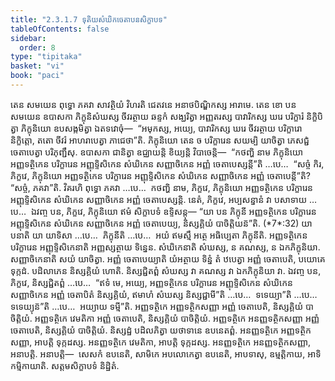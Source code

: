 ```yaml
---
title: "2.3.1.7 ទុតិយសំឃិកចេតាបនសិក្ខាបទ"
tableOfContents: false
sidebar:
  order: 8
type: "tipitaka"
basket: "vi"
book: "paci"
---
```



<DynamicBreadcrumb />

<Division number="763" book="paci">

<Paragraph number="2494" book="paci">
តេន សមយេន ពុទ្ធោ ភគវា សាវត្ថិយំ វិហរតិ ជេតវនេ អនាថបិណ្ឌិកស្ស អារាមេ. តេន ខោ បន សមយេន ឧបាសកា ភិក្ខុនិសំឃស្ស ចីវរត្ថាយ ឆន្ទកំ សង្ឃរិត្វា អញ្ញតរស្ស បាវារិកស្ស ឃរេ បរិក្ខារំ និក្ខិបិត្វា ភិក្ខុនិយោ ឧបសង្កមិត្វា ឯតទវោចុំ—  “អមុកស្ស, អយ្យេ, បាវារិកស្ស ឃរេ ចីវរត្ថាយ បរិក្ខារោ និក្ខិត្តោ, តតោ ចីវរំ អាហរាបេត្វា ភាជេថា”តិ. ភិក្ខុនិយោ តេន ច បរិក្ខារេន សយម្បិ យាចិត្វា ភេសជ្ជំ ចេតាបេត្វា បរិភុញ្ជឹសុ.
</Paragraph>

<Paragraph number="2495" book="paci">
ឧបាសកា ជានិត្វា ឧជ្ឈាយន្តិ ខិយ្យន្តិ វិបាចេន្តិ—  “កថញ្ហិ នាម ភិក្ខុនិយោ អញ្ញទត្ថិកេន បរិក្ខារេន អញ្ញុទ្ទិសិកេន សំឃិកេន សញ្ញាចិកេន អញ្ញំ ចេតាបេស្សន្តី”តិ …បេ…  “សច្ចំ កិរ, ភិក្ខវេ, ភិក្ខុនិយោ អញ្ញទត្ថិកេន បរិក្ខារេន អញ្ញុទ្ទិសិកេន សំឃិកេន សញ្ញាចិកេន អញ្ញំ ចេតាបេន្តី”តិ? “សច្ចំ, ភគវា”តិ. វិគរហិ ពុទ្ធោ ភគវា …បេ…  កថញ្ហិ នាម, ភិក្ខវេ, ភិក្ខុនិយោ អញ្ញទត្ថិកេន បរិក្ខារេន អញ្ញុទ្ទិសិកេន សំឃិកេន សញ្ញាចិកេន អញ្ញំ ចេតាបេស្សន្តិ. នេតំ, ភិក្ខវេ, អប្បសន្នានំ វា បសាទាយ …បេ…  ឯវញ្ច បន, ភិក្ខវេ, ភិក្ខុនិយោ ឥមំ សិក្ខាបទំ ឧទ្ទិសន្តុ—
</Paragraph>

</Division>
<Division number="764" book="paci">

<Paragraph number="2496" book="paci">
<Emphasis>“យា បន ភិក្ខុនី អញ្ញទត្ថិកេន បរិក្ខារេន អញ្ញុទ្ទិសិកេន សំឃិកេន សញ្ញាចិកេន អញ្ញំ ចេតាបេយ្យ, និស្សគ្គិយំ បាចិត្តិយន៑”</Emphasis>តិ. (*7*:<Emphasis>32</Emphasis>)
</Paragraph>

</Division>
<Division number="765" book="paci">

<Paragraph number="2497" book="paci">
<Emphasis>យា បនា</Emphasis>តិ យា យាទិសា …បេ…  <Emphasis>ភិក្ខុនី</Emphasis>តិ …បេ…  អយំ ឥមស្មឹ អត្ថេ អធិប្បេតា ភិក្ខុនីតិ.
</Paragraph>

<Paragraph number="2498" book="paci">
<Emphasis>អញ្ញទត្ថិកេន បរិក្ខារេន អញ្ញុទ្ទិសិកេនា</Emphasis>តិ អញ្ញស្សត្ថាយ ទិន្នេន.
</Paragraph>

<Paragraph number="2499" book="paci">
<Emphasis>សំឃិកេនា</Emphasis>តិ សំឃស្ស, ន គណស្ស, ន ឯកភិក្ខុនិយា.
</Paragraph>

<Paragraph number="2500" book="paci">
<Emphasis>សញ្ញាចិកេនា</Emphasis>តិ សយំ យាចិត្វា.
</Paragraph>

<Paragraph number="2501" book="paci">
<Emphasis>អញ្ញំ ចេតាបេយ្យា</Emphasis>តិ យំអត្ថាយ ទិន្នំ តំ ឋបេត្វា អញ្ញំ ចេតាបេតិ, បយោគេ ទុក្កដំ. បដិលាភេន និស្សគ្គិយំ ហោតិ. និស្សជ្ជិតព្ពំ សំឃស្ស វា គណស្ស វា ឯកភិក្ខុនិយា វា. ឯវញ្ច បន, ភិក្ខវេ, និស្សជ្ជិតព្ពំ …បេ…  “ឥទំ មេ, អយ្យេ, អញ្ញទត្ថិកេន បរិក្ខារេន អញ្ញុទ្ទិសិកេន សំឃិកេន សញ្ញាចិកេន អញ្ញំ ចេតាបិតំ និស្សគ្គិយំ, ឥមាហំ សំឃស្ស និស្សជ្ជាមី”តិ …បេ…  ទទេយ្យា”តិ …បេ…  ទទេយ្យុន៑”តិ …បេ…  អយ្យាយ ទម្មី”តិ.
</Paragraph>

</Division>
<Division number="766" book="paci">

<Paragraph number="2502" book="paci">
អញ្ញទត្ថិកេ អញ្ញទត្ថិកសញ្ញា អញ្ញំ ចេតាបេតិ, និស្សគ្គិយំ បាចិត្តិយំ. អញ្ញទត្ថិកេ វេមតិកា អញ្ញំ ចេតាបេតិ, និស្សគ្គិយំ បាចិត្តិយំ. អញ្ញទត្ថិកេ អនញ្ញទត្ថិកសញ្ញា អញ្ញំ ចេតាបេតិ, និស្សគ្គិយំ បាចិត្តិយំ. និស្សដ្ឋំ បដិលភិត្វា យថាទានេ ឧបនេតព្ពំ.
</Paragraph>

<Paragraph number="2503" book="paci">
អនញ្ញទត្ថិកេ អញ្ញទត្ថិកសញ្ញា, អាបត្តិ ទុក្កដស្ស. អនញ្ញទត្ថិកេ វេមតិកា, អាបត្តិ ទុក្កដស្ស. អនញ្ញទត្ថិកេ អនញ្ញទត្ថិកសញ្ញា, អនាបត្តិ.
</Paragraph>

</Division>
<Division number="767" book="paci">

<Paragraph number="2504" book="paci">
អនាបត្តិ—  សេសកំ ឧបនេតិ, សាមិកេ អបលោកេត្វា ឧបនេតិ, អាបទាសុ, ឧម្មត្តិកាយ, អាទិកម្មិកាយាតិ.

</Paragraph>
</Division>

<Paragraph number="2505" type="center" book="paci">
សត្តមសិក្ខាបទំ និដ្ឋិតំ.
</Paragraph>